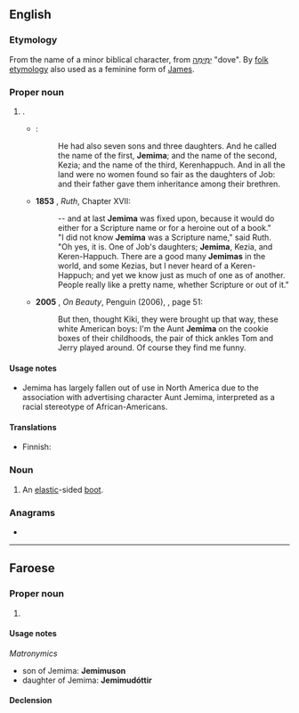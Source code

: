 ==English==

===Etymology===
From the name of a minor biblical character, from {{etyl|he|en}} [[יְמִימָה]] "dove". By [[folk etymology]] also used as a feminine form of [[James]].

===Proper noun===
{{en-proper noun}}

# {{given name|female|from=Hebrew}}.
#* {{RQ:Authorized Version|Job|42|13-15}}:
#*: He had also seven sons and three daughters. And he called the name of the first, '''Jemima'''; and the name of the second, Kezia; and the name of the third, Kerenhappuch. And in all the land were no women found so fair as the daughters of Job: and their father gave them inheritance among their brethren.
#* '''1853''' {{w|Elizabeth Gaskell}}, ''Ruth'', Chapter XVII:
#*: -- and at last '''Jemima''' was fixed upon, because it would do either for a Scripture name or for a heroine out of a book."
#*: "I did not know '''Jemima''' was a Scripture name," said Ruth.
#*: "Oh yes, it is. One of Job's daughters; '''Jemima''', Kezia, and Keren-Happuch. There are a good many '''Jemimas''' in the world, and some Kezias, but I never heard of a Keren-Happuch; and yet we know just as much of one as of another. People really like a pretty name, whether Scripture or out of it."
#* '''2005''' {{w|Zadie Smith}}, ''On Beauty'', Penguin (2006), {{ISBN|9780141026664}}, page 51:
#*: But then, thought Kiki, they were brought up that way, these white American boys: I'm the Aunt '''Jemima''' on the cookie boxes of their childhoods, the pair of thick ankles Tom and Jerry played around. Of course they find me funny.

====Usage notes====
* Jemima has largely fallen out of use in North America due to the association with advertising character Aunt Jemima, interpreted as a racial stereotype of African-Americans.

====Translations====
{{trans-top|female given name}}
* Finnish: {{t+|fi|Jemina}}
{{trans-mid}}
{{trans-bottom}}

===Noun===
{{en-noun}}

# An [[elastic]]-sided [[boot]].

===Anagrams===
* {{anagrams|en|a=aeijmm|jammie}}

----

==Faroese==

===Proper noun===
{{head|fo|proper noun|g=f}}

# {{given name|female|lang=fo}}

====Usage notes====
''Matronymics''
* son of Jemima: '''Jemimuson'''
* daughter of Jemima: '''Jemimudóttir'''

====Declension====
{{fo-decl-proper-noun-s-indef|Jemima|Jemimu|Jemimu|Jemimu}}